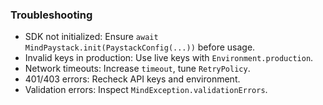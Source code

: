 ### Troubleshooting

- SDK not initialized: Ensure `await MindPaystack.init(PaystackConfig(...))` before usage.
- Invalid keys in production: Use live keys with `Environment.production`.
- Network timeouts: Increase `timeout`, tune `RetryPolicy`.
- 401/403 errors: Recheck API keys and environment.
- Validation errors: Inspect `MindException.validationErrors`.
